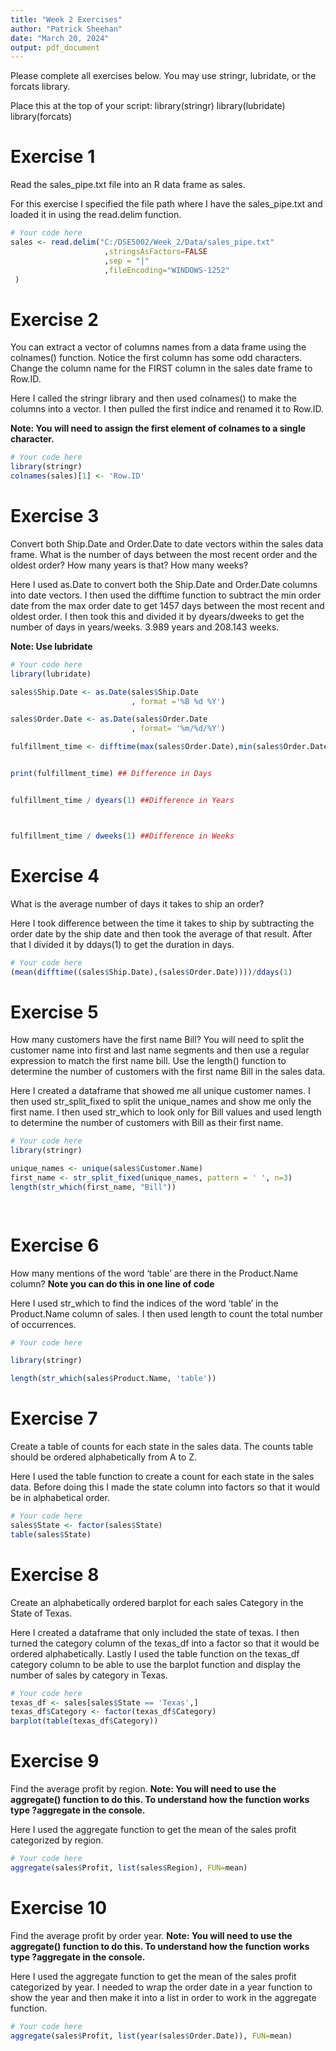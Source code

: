 ```yaml
---
title: "Week 2 Exercises"
author: "Patrick Sheehan"
date: "March 20, 2024"
output: pdf_document
---
```


Please complete all exercises below. You may use stringr, lubridate, or the forcats library. 

Place this at the top of your script:
library(stringr)
library(lubridate)
library(forcats)

# Exercise 1
Read the sales_pipe.txt file into an R data frame as sales. 

For this exercise I specified the file path where I have the sales_pipe.txt and loaded it in using the read.delim function.

```r
# Your code here
sales <- read.delim("C:/DSE5002/Week_2/Data/sales_pipe.txt"
                     ,stringsAsFactors=FALSE
                     ,sep = "|"
                     ,fileEncoding="WINDOWS-1252" 
 )
```

# Exercise 2
You can extract a vector of columns names from a data frame using the colnames() function. Notice the first column has some odd characters. Change the column name for the FIRST column in the sales date frame to Row.ID. 

Here I called the stringr library and then used colnames() to make the columns into a vector. I then pulled the first indice and renamed it to Row.ID.

**Note: You will need to assign the first element of colnames to a single character.**

```r
# Your code here
library(stringr)
colnames(sales)[1] <- 'Row.ID'
```

# Exercise 3
Convert both Ship.Date and Order.Date to date vectors within the sales data frame. What is the number of days between the most recent order and the oldest order?
How many years is that?
How many weeks?

Here I used as.Date to convert both the Ship.Date and Order.Date columns into date vectors. 
I then used the difftime function to subtract the min order date from the max order date to get 1457 days between the most recent and oldest order. I then took this and divided it by dyears/dweeks to get the number of days in years/weeks. 3.989 years and 208.143 weeks. 

**Note: Use lubridate**

```r
# Your code here
library(lubridate)

sales$Ship.Date <- as.Date(sales$Ship.Date
                           , format ='%B %d %Y')

sales$Order.Date <- as.Date(sales$Order.Date
                           , format= '%m/%d/%Y')

fulfillment_time <- difftime(max(sales$Order.Date),min(sales$Order.Date))


print(fulfillment_time) ## Difference in Days


fulfillment_time / dyears(1) ##Difference in Years



fulfillment_time / dweeks(1) ##Difference in Weeks


```


# Exercise 4
What is the average number of days it takes to ship an order?

Here I took difference between the time it takes to ship by subtracting the order date by the ship date and then took the average of that result. After that I divided it by ddays(1) to get the duration in days.

```r
# Your code here
(mean(difftime((sales$Ship.Date),(sales$Order.Date))))/ddays(1)
```


# Exercise 5
How many customers have the first name Bill?
You will need to split the customer name into first and last name segments and then use a regular expression to match the first name bill. Use the length() function to determine the number of customers with the first name Bill in the sales data. 

Here I created a dataframe that showed me all unique customer names. I then used str_split_fixed to split the unique_names and show me only the first name. I then used str_which to look only for Bill values and used length to determine the number of customers with Bill as their first name. 

```r
# Your code here
library(stringr)

unique_names <- unique(sales$Customer.Name)
first_name <- str_split_fixed(unique_names, pattern = ' ', n=3)
length(str_which(first_name, "Bill"))

  
```

# Exercise 6
How many mentions of the word 'table' are there in the Product.Name column? 
**Note you can do this in one line of code**

Here I used str_which to find the indices of the word 'table' in the Product.Name column of sales. I then used length to count the total number of occurrences. 

```r
# Your code here

library(stringr)

length(str_which(sales$Product.Name, 'table'))
```

# Exercise 7
Create a table of counts for each state in the sales data. The counts table should be ordered alphabetically from A to Z. 

Here I used the table function to create a count for each state in the sales data. Before doing this I made the state column into factors so that it would be in alphabetical order. 

```r
# Your code here
sales$State <- factor(sales$State)
table(sales$State)

```

# Exercise 8
Create an alphabetically ordered barplot for each sales Category in the State of Texas. 

Here I created a dataframe that only included the state of texas. I then turned the category column of the texas_df into a factor so that it would be ordered alphabetically. Lastly I used the table function on the texas_df category column to be able to use the barplot function and display the number of sales by category in Texas.

```r
# Your code here
texas_df <- sales[sales$State == 'Texas',]
texas_df$Category <- factor(texas_df$Category)
barplot(table(texas_df$Category))
```

# Exercise 9
Find the average profit by region.
**Note: You will need to use the aggregate() function to do this. To understand how the function works type ?aggregate in the console.**

Here I used the aggregate function to get the mean of the sales profit categorized by region.

```r
# Your code here
aggregate(sales$Profit, list(sales$Region), FUN=mean)
```

# Exercise 10
Find the average profit by order year. 
**Note: You will need to use the aggregate() function to do this. To understand how the function works type ?aggregate in the console.**

Here I used the aggregate function to get the mean of the sales profit categorized by year. I needed to wrap the order date in a year function to show the year and then make it into a list in order to work in the aggregate function.

```r
# Your code here
aggregate(sales$Profit, list(year(sales$Order.Date)), FUN=mean)
```


